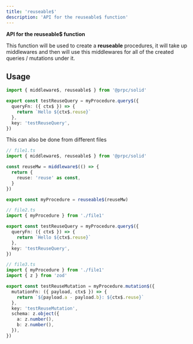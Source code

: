 ```yaml
---
title: 'reuseable$'
description: 'API for the reuseable$ function'
---
```


**API for the reuseable$ function**

This function will be used to create a **reuseable** procedures, it will take up middlewares and then will use this middlewares for all of the created queries / mutations under it.

## Usage

```ts
import { middleware$, reuseable$ } from '@prpc/solid'

export const testReuseQuery = myProcedure.query$({
  queryFn: ({ ctx$ }) => {
    return `Hello ${ctx$.reuse}`
  },
  key: 'testReuseQuery',
})
```

This can also be done from different files

```ts
// file1.ts
import { middleware$, reuseable$ } from '@prpc/solid'

const reuseMw = middleware$(() => {
  return {
    reuse: 'reuse' as const,
  }
})

export const myProcedure = reuseable$(reuseMw)
```

```ts
// file2.ts
import { myProcedure } from './file1'

export const testReuseQuery = myProcedure.query$({
  queryFn: ({ ctx$ }) => {
    return `Hello ${ctx$.reuse}`
  },
  key: 'testReuseQuery',
})
```

```ts
// file3.ts
import { myProcedure } from './file1'
import { z } from 'zod'

export const testReuseMutation = myProcedure.mutation$({
  mutationFn: ({ payload, ctx$ }) => {
    return `${payload.a - payload.b}: ${ctx$.reuse}`
  },
  key: 'testReuseMutation',
  schema: z.object({
    a: z.number(),
    b: z.number(),
  }),
})
```
